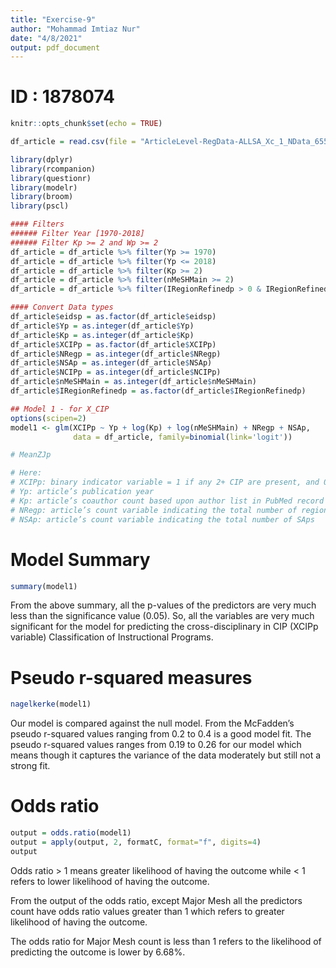 ```yaml
---
title: "Exercise-9"
author: "Mohammad Imtiaz Nur"
date: "4/8/2021"
output: pdf_document
---
```


# ID : 1878074

```r
knitr::opts_chunk$set(echo = TRUE)
```

```r
df_article = read.csv(file = "ArticleLevel-RegData-ALLSA_Xc_1_NData_655386_LONGXCIP2.csv",  header = TRUE)
```

```r
library(dplyr)
library(rcompanion)
library(questionr)
library(modelr)     
library(broom)      
library(pscl)

#### Filters
###### Filter Year [1970-2018]
###### Filter Kp >= 2 and Wp >= 2
df_article = df_article %>% filter(Yp >= 1970)
df_article = df_article %>% filter(Yp <= 2018)
df_article = df_article %>% filter(Kp >= 2)
df_article = df_article %>% filter(nMeSHMain >= 2)
df_article = df_article %>% filter(IRegionRefinedp > 0 & IRegionRefinedp < 7)

#### Convert Data types
df_article$eidsp = as.factor(df_article$eidsp)
df_article$Yp = as.integer(df_article$Yp)
df_article$Kp = as.integer(df_article$Kp)
df_article$XCIPp = as.factor(df_article$XCIPp)
df_article$NRegp = as.integer(df_article$NRegp)
df_article$NSAp = as.integer(df_article$NSAp)
df_article$NCIPp = as.integer(df_article$NCIPp)
df_article$nMeSHMain = as.integer(df_article$nMeSHMain)
df_article$IRegionRefinedp = as.factor(df_article$IRegionRefinedp)

## Model 1 - for X_CIP
options(scipen=2)
model1 <- glm(XCIPp ~ Yp + log(Kp) + log(nMeSHMain) + NRegp + NSAp, 
              data = df_article, family=binomial(link='logit'))

# MeanZJp

# Here:
# XCIPp: binary indicator variable = 1 if any 2+ CIP are present, and 0 otherwise
# Yp: article’s publication year
# Kp: article’s coauthor count based upon author list in PubMed record
# NRegp: article’s count variable indicating the total number of regions 
# NSAp: article’s count variable indicating the total number of SAps
```

# Model Summary

```r
summary(model1)
```

From the above summary, all the p-values of the predictors are very much less than the significance value (0.05). So, all the variables are very much significant for the model for predicting the cross-disciplinary in CIP (XCIPp variable) Classification of Instructional Programs.

# Pseudo r-squared measures

```r
nagelkerke(model1)
```

Our model is compared against the null model. From the McFadden's pseudo r-squared values ranging from 0.2 to 0.4 is a good model fit. The pseudo r-squared values ranges from 0.19 to 0.26 for our model which means though it captures the variance of the data moderately but still not a strong fit.

# Odds ratio

```r

output = odds.ratio(model1)
output = apply(output, 2, formatC, format="f", digits=4)
output
```

Odds ratio > 1 means greater likelihood of having the outcome while < 1 refers to lower likelihood of having the outcome.

From the output of the odds ratio, except Major Mesh all the predictors count have odds ratio values greater than 1 which refers to greater likelihood of having the outcome.

The odds ratio for Major Mesh count is less than 1 refers to the likelihood of predicting the outcome is lower by 6.68%.